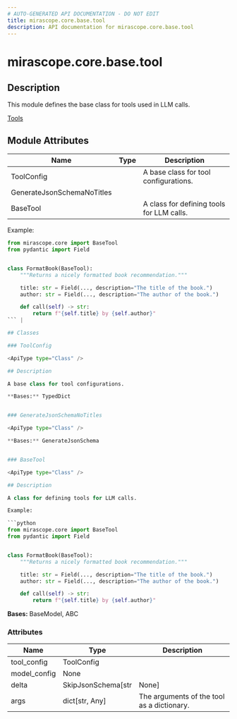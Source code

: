 ```yaml
---
# AUTO-GENERATED API DOCUMENTATION - DO NOT EDIT
title: mirascope.core.base.tool
description: API documentation for mirascope.core.base.tool
---
```


# mirascope.core.base.tool

<ApiType type="Module" />

## Description

This module defines the base class for tools used in LLM calls.

<Info title="Usage">

[Tools](/docs/mirascope/learn/tools)

</Info>

## Module Attributes

| Name | Type | Description |
| ---- | ---- | ----------- |
| ToolConfig |  | A base class for tool configurations. |
| GenerateJsonSchemaNoTitles |  |  |
| BaseTool |  | A class for defining tools for LLM calls.

Example:

```python
from mirascope.core import BaseTool
from pydantic import Field


class FormatBook(BaseTool):
    """Returns a nicely formatted book recommendation."""

    title: str = Field(..., description="The title of the book.")
    author: str = Field(..., description="The author of the book.")

    def call(self) -> str:
        return f"{self.title} by {self.author}"
``` |

## Classes

### ToolConfig

<ApiType type="Class" />

## Description

A base class for tool configurations.

**Bases:** TypedDict


### GenerateJsonSchemaNoTitles

<ApiType type="Class" />

**Bases:** GenerateJsonSchema


### BaseTool

<ApiType type="Class" />

## Description

A class for defining tools for LLM calls.

Example:

```python
from mirascope.core import BaseTool
from pydantic import Field


class FormatBook(BaseTool):
    """Returns a nicely formatted book recommendation."""

    title: str = Field(..., description="The title of the book.")
    author: str = Field(..., description="The author of the book.")

    def call(self) -> str:
        return f"{self.title} by {self.author}"
```

**Bases:** BaseModel, ABC

### Attributes

| Name | Type | Description |
| ---- | ---- | ----------- |
| tool_config | ToolConfig |  |
| model_config | None |  |
| delta | SkipJsonSchema[str | None] |  |
| args | dict[str, Any] | The arguments of the tool as a dictionary. |



